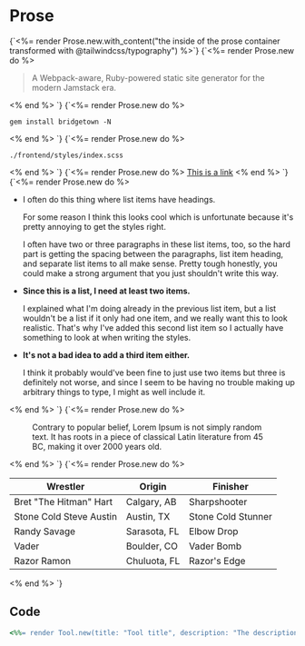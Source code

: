 ---
---


<Meta title="Components/Prose" component="Prose" />

# Prose

<Story name="Default">
  {`<%= render Prose.new.with_content("the inside of the prose container transformed with @tailwindcss/typography") %>`}
</Story>

<Story name="Blockquote">
  {`<%= render Prose.new do %>
    <blockquote>
      <p>A Webpack-aware, Ruby-powered static site generator for the modern Jamstack era.</p>
    </blockquote>
    <% end %>
  `}
</Story>

<Story name="Code Block">
  {`<%= render Prose.new do %>
    <pre><code class="language-sh">gem install bridgetown -N</code></pre>
    <% end %>
  `}
</Story>

<Story name="Code Inline">
  {`<%= render Prose.new do %>
    <p><code>./frontend/styles/index.scss</code></p>
    <% end %>
  `}
</Story>

<Story name="Link">
  {`<%= render Prose.new do %>
    <a href="#">This is a link</a>
    <% end %>
  `}
</Story>

<Story name="List Unordered">
  {`<%= render Prose.new do %>
      <ul>
        <li>
          <p>I often do this thing where list items have headings.</p>
          <p>For some reason I think this looks cool which is unfortunate because it's pretty annoying to get the styles right.</p>
          <p>I often have two or three paragraphs in these list items, too, so the hard part is getting the spacing between the paragraphs, list item heading, and separate list items to all make sense. Pretty tough honestly, you could make a strong argument that you just shouldn't write this way.</p>
        </li>
        <li>
          <p><strong>Since this is a list, I need at least two items.</strong></p>
          <p>I explained what I'm doing already in the previous list item, but a list wouldn't be a list if it only had one item, and we really want this to look realistic. That's why I've added this second list item so I actually have something to look at when writing the styles.</p>
        </li>
        <li>
          <p><strong>It's not a bad idea to add a third item either.</strong></p>
          <p>I think it probably would've been fine to just use two items but three is definitely not worse, and since I seem to be having no trouble making up arbitrary things to type, I might as well include it.</p>
        </li>
      </ul>
    <% end %>
  `}
</Story>

<Story name="Figure">
  {`<%= render Prose.new do %>
      <figure>
        <img src="https://images.unsplash.com/photo-1556740758-90de374c12ad?ixlib=rb-1.2.1&amp;ixid=eyJhcHBfaWQiOjEyMDd9&amp;auto=format&amp;fit=crop&amp;w=1000&amp;q=80" alt="" />
        <figcaption>Contrary to popular belief, Lorem Ipsum is not simply random text. It has roots in a piece of classical Latin literature from 45 BC, making it over 2000 years old.</figcaption>
      </figure>
    <% end %>
  `}
</Story>

<Story name="Table">
  {`<%= render Prose.new do %>
            <table>
        <thead>
          <tr>
            <th>Wrestler</th>
            <th>Origin</th>
            <th>Finisher</th>
          </tr>
        </thead>
        <tbody>
          <tr>
            <td>Bret "The Hitman" Hart</td>
            <td>Calgary, AB</td>
            <td>Sharpshooter</td>
          </tr>
          <tr>
            <td>Stone Cold Steve Austin</td>
            <td>Austin, TX</td>
            <td>Stone Cold Stunner</td>
          </tr>
          <tr>
            <td>Randy Savage</td>
            <td>Sarasota, FL</td>
            <td>Elbow Drop</td>
          </tr>
          <tr>
            <td>Vader</td>
            <td>Boulder, CO</td>
            <td>Vader Bomb</td>
          </tr>
          <tr>
            <td>Razor Ramon</td>
            <td>Chuluota, FL</td>
            <td>Razor's Edge</td>
          </tr>
        </tbody>
      </table>
    <% end %>
  `}
</Story>

## Code

```ruby
<%%= render Tool.new(title: "Tool title", description: "The description of the tool") %>
```
